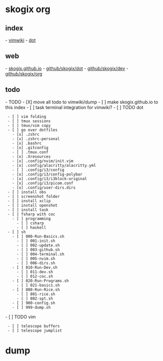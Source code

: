 = skogix org =
== index ==
- [[vimwiki|vimwiki]]
- [[dot]]
== web ==
- [[https://skogix.github.io|skogix.github.io]]
- [[https://github.com/Skogix/dot|github/skogix/dot]]
- [[https://github.com/Skogix/dev|github/skogix/dev]]
- [[https://github.com/Skogix/org|github/skogix/org]]
== todo ==
- TODO 
- [X] move all todo to vimwiki/dump
- [ ] make skogix.github.io to this index
- [ ] task terminal integration for vimwiki?
- [ ] TODO dot
  - [ ] vim folding
  - [ ] tmux sessions
  - [ ] tmux/vim copy
  - [ ] go over dotfiles
    - [x] .zshrc
    - [x] .zshrc-personal
    - [x] .bashrc
    - [x] .gitconfig
    - [ ] .tmux.conf
    - [x] .Xresources
    - [x] .config/nvim/init.vim
    - [x] .config/alacritty/alacritty.yml
    - [ ] .config/i3/config
    - [x] .config/i3/config-polybar
    - [x] .config/i3/i3block-original
    - [x] .config/i3/picom.conf
    - [x] .config/user-dirs.dirs
  - [ ] install obs
  - [ ] screenshot folder
  - [ ] install xclip
  - [ ] install openshot
  - [ ] install task
  - [ ] fsharp with coc
    - [ ] programming
      - [ ] csharp
      - [ ] haskell
  - [ ] sh
    - [ ] 000-Run-Basics.sh
      - [ ] 001-init.sh
      - [ ] 002-update.sh
      - [ ] 003-github.sh
      - [ ] 004-terminal.sh
      - [ ] 005-nvim.sh
      - [ ] 006-dirs.sh
    - [ ] 010-Run-Dev.sh
      - [ ] 011-dev.sh
      - [ ] 012-coc.sh
    - [ ] 020-Run-Programs.sh
      - [ ] 021-basics.sh
    - [ ] 800-Run-Rice.sh
      - [ ] 801-rice.sh
      - [ ] 802-spt.sh
    - [ ] 900-config.sh
    - [ ] 999-dump.sh
- [ ] TODO vim
  - [ ] telescope buffers
  - [ ] telescope jumplist
= dump =

